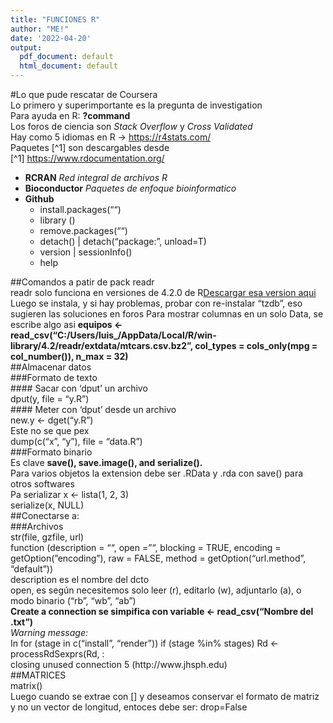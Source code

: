 ```yaml
---
title: "FUNCIONES R"
author: "ME!"
date: '2022-04-20'
output:
  pdf_document: default
  html_document: default
---
```

#Lo que pude rescatar de Coursera  
Lo primero y superimportante es la pregunta de investigation  
Para ayuda en R: **?command**  
Los foros de ciencia son *Stack Overflow* y *Cross Validated*  
Hay como 5 idiomas en R -> <https://r4stats.com/>  
Paquetes [^1] son descargables desde   
[^1] <https://www.rdocumentation.org/>

+ **RCRAN** *Red integral de archivos R*  
+ **Bioconductor** *Paquetes de enfoque bioinformatico*
+ **Github**  
  - install.packages("")  
  - library ()  
  - remove.packages("")  
  - detach() | detach("package:", unload=T)  
  - version | sessionInfo()  
  - help
  
##Comandos a patir de pack readr  
readr solo funciona en versiones de 4.2.0 de R[Descargar esa version aqui](https://cran.r-project.org/bin/windows/base/index.html)  
Luego se instala, y si hay problemas, probar con re-instalar "tzdb", eso sugieren las soluciones en foros 
Para mostrar columnas en un solo Data, se escribe algo asi **equipos <- read_csv("C:/Users/luis_/AppData/Local/R/win-library/4.2/readr/extdata/mtcars.csv.bz2", col_types = cols_only(mpg = col_number()), n_max = 32)**  
##Almacenar datos  
###Formato de texto  
#### Sacar con 'dput' un archivo  
dput(y, file = "y.R")  
#### Meter con 'dput' desde un archivo  
new.y <- dget("y.R")  
Este no se que pex  
dump(c("x", "y"), file = "data.R")  
###Formato binario  
Es clave **save(), save.image(), and serialize().**  
Para varios objetos la extension debe ser .RData y .rda con save() para otros softwares  
Pa serializar x <- lista(1, 2, 3)  
serialize(x, NULL)  
##Conectarse a:  
###Archivos  
str(file, gzfile, url)  
function (description = "", open = "", blocking = TRUE, encoding = getOption("encoding"), raw = FALSE, method = getOption("url.method", "default"))  
description es el nombre del dcto  
open, es según necesitemos solo leer (r), editarlo (w), adjuntarlo (a), o modo binario (“rb”,  “wb”,  “ab”)  
**Create a connection se simpifica con variable <- read_csv("Nombre del .txt")**  
*Warning message:*  
In for (stage in c("install", "render")) if (stage %in% stages) Rd <- processRdSexprs(Rd,  :  
  closing unused connection 5 (http://www.jhsph.edu)  
##MATRICES  
matrix()  
Luego cuando se extrae con [] y deseamos conservar el formato de matriz y no un vector de longitud, entoces debe ser: drop=False  
